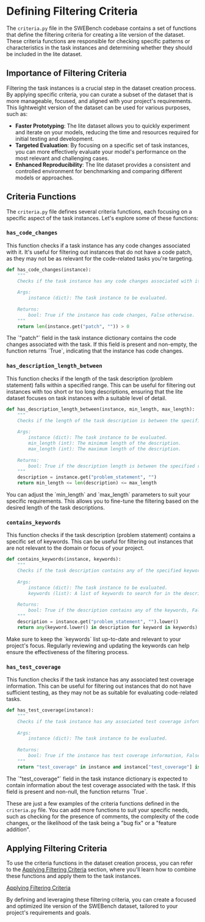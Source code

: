 
# Defining Filtering Criteria

The `criteria.py` file in the SWEBench codebase contains a set of functions that define the filtering criteria for creating a lite version of the dataset. These criteria functions are responsible for checking specific patterns or characteristics in the task instances and determining whether they should be included in the lite dataset.

## Importance of Filtering Criteria

Filtering the task instances is a crucial step in the dataset creation process. By applying specific criteria, you can curate a subset of the dataset that is more manageable, focused, and aligned with your project's requirements. This lightweight version of the dataset can be used for various purposes, such as:

- **Faster Prototyping**: The lite dataset allows you to quickly experiment and iterate on your models, reducing the time and resources required for initial testing and development.
- **Targeted Evaluation**: By focusing on a specific set of task instances, you can more effectively evaluate your model's performance on the most relevant and challenging cases.
- **Enhanced Reproducibility**: The lite dataset provides a consistent and controlled environment for benchmarking and comparing different models or approaches.

## Criteria Functions

The `criteria.py` file defines several criteria functions, each focusing on a specific aspect of the task instances. Let's explore some of these functions:

### `has_code_changes`

This function checks if a task instance has any code changes associated with it. It's useful for filtering out instances that do not have a code patch, as they may not be as relevant for the code-related tasks you're targeting.

```python
def has_code_changes(instance):
    """
    Checks if the task instance has any code changes associated with it.
    
    Args:
        instance (dict): The task instance to be evaluated.
    
    Returns:
        bool: True if the instance has code changes, False otherwise.
    """
    return len(instance.get("patch", "")) > 0
```

<Callout type="info">
The `"patch"` field in the task instance dictionary contains the code changes associated with the task. If this field is present and non-empty, the function returns `True`, indicating that the instance has code changes.
</Callout>

### `has_description_length_between`

This function checks if the length of the task description (problem statement) falls within a specified range. This can be useful for filtering out instances with too short or too long descriptions, ensuring that the lite dataset focuses on task instances with a suitable level of detail.

```python
def has_description_length_between(instance, min_length, max_length):
    """
    Checks if the length of the task description is between the specified minimum and maximum lengths.
    
    Args:
        instance (dict): The task instance to be evaluated.
        min_length (int): The minimum length of the description.
        max_length (int): The maximum length of the description.
    
    Returns:
        bool: True if the description length is between the specified range, False otherwise.
    """
    description = instance.get("problem_statement", "")
    return min_length <= len(description) <= max_length
```

<Callout type="tip">
You can adjust the `min_length` and `max_length` parameters to suit your specific requirements. This allows you to fine-tune the filtering based on the desired length of the task descriptions.
</Callout>

### `contains_keywords`

This function checks if the task description (problem statement) contains a specific set of keywords. This can be useful for filtering out instances that are not relevant to the domain or focus of your project.

```python
def contains_keywords(instance, keywords):
    """
    Checks if the task description contains any of the specified keywords.
    
    Args:
        instance (dict): The task instance to be evaluated.
        keywords (list): A list of keywords to search for in the description.
    
    Returns:
        bool: True if the description contains any of the keywords, False otherwise.
    """
    description = instance.get("problem_statement", "").lower()
    return any(keyword.lower() in description for keyword in keywords)
```

<Callout type="warning">
Make sure to keep the `keywords` list up-to-date and relevant to your project's focus. Regularly reviewing and updating the keywords can help ensure the effectiveness of the filtering process.
</Callout>

### `has_test_coverage`

This function checks if the task instance has any associated test coverage information. This can be useful for filtering out instances that do not have sufficient testing, as they may not be as suitable for evaluating code-related tasks.

```python
def has_test_coverage(instance):
    """
    Checks if the task instance has any associated test coverage information.
    
    Args:
        instance (dict): The task instance to be evaluated.
    
    Returns:
        bool: True if the instance has test coverage information, False otherwise.
    """
    return "test_coverage" in instance and instance["test_coverage"] is not None
```

<Callout type="note">
The `"test_coverage"` field in the task instance dictionary is expected to contain information about the test coverage associated with the task. If this field is present and non-null, the function returns `True`.
</Callout>

These are just a few examples of the criteria functions defined in the `criteria.py` file. You can add more functions to suit your specific needs, such as checking for the presence of comments, the complexity of the code changes, or the likelihood of the task being a "bug fix" or a "feature addition".

## Applying Filtering Criteria

To use the criteria functions in the dataset creation process, you can refer to the [Applying Filtering Criteria](/dataset-filtering/applying-filtering-criteria) section, where you'll learn how to combine these functions and apply them to the task instances.

[Applying Filtering Criteria](/dataset-filtering/applying-filtering-criteria)

By defining and leveraging these filtering criteria, you can create a focused and optimized lite version of the SWEBench dataset, tailored to your project's requirements and goals.